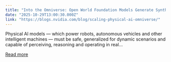 ```yaml
---
title: "Into the Omniverse: Open World Foundation Models Generate Synthetic Worlds for Physical AI Development"
date: "2025-10-29T13:00:30.000Z"
link: "https://blogs.nvidia.com/blog/scaling-physical-ai-omniverse/"
---
```


Physical AI models — which power robots, autonomous vehicles and other intelligent machines — must be safe, generalized for dynamic scenarios and capable of perceiving, reasoning and operating in real...

[Read more](https://blogs.nvidia.com/blog/scaling-physical-ai-omniverse/)
